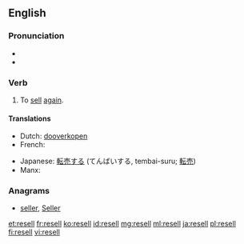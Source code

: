 ==English==

===Pronunciation===
* {{IPA|/ˈɻisɛl/}}
* {{rhymes|ɛl}}

===Verb===
{{en-verb|resells|reselling|resold|resold}}

# To [[sell]] [[again]].

====Translations====
{{trans-top|To sell again}}
* Dutch: [[dooverkopen]]
* French: {{t+|fr|revendre}}
{{trans-mid}}
* Japanese: [[転売する]] (てんばいする, tembai-suru; [[転売]])
* Manx: {{t-|gv|aachreck}}
{{trans-bottom}}

===Anagrams===
* [[seller#English|seller]], [[Seller#English|Seller]]

[[et:resell]]
[[fr:resell]]
[[ko:resell]]
[[id:resell]]
[[mg:resell]]
[[ml:resell]]
[[ja:resell]]
[[pl:resell]]
[[fi:resell]]
[[vi:resell]]